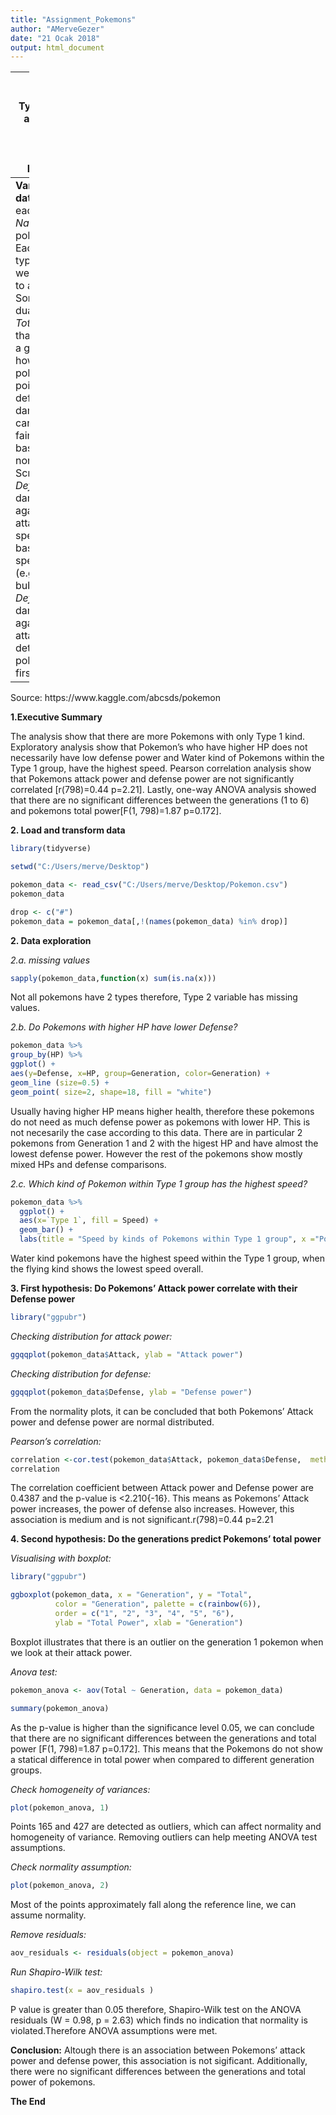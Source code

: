 ---
title: "Assignment_Pokemons"
author: "AMerveGezer"
date: "21 Ocak 2018"
output: html_document
---
---
title: "Which Pokemon Types/Generations are the greatest"
author: "Aynur Merve Gezer"
output: html_document
---
**Variables in the data**
*Hashtag*: ID for each pokemon
*Name*: Name of each pokemon
*Type 1*: Each pokemon has a type, this determines weakness/resistance to attacks
*Type 2*: Some pokemon are dual type and have 2
*Total*: sum of all stats that come after this, a general guide to how strong a pokemon is
*HP*: hit points, or health, defines how much damage a pokemon can withstand before fainting
*Attack*: the base modifier for normal attacks (eg. Scratch, Punch)
*Defense*: the base damage resistance against normal attacks
*SP Atk*: special attack, the base modifier for special attacks (e.g. fire blast, bubble beam)
*SP Def*: the base damage resistance against special attacks
*Speed*: determines which pokemon attacks first each round
---

Source: https://www.kaggle.com/abcsds/pokemon

**1.Executive Summary**

The analysis show that there are more Pokemons with only Type 1 kind. Exploratory analysis show that Pokemon's who have higher HP does not necessarily have low defense power and Water kind of Pokemons within the Type 1 group, have the highest speed. Pearson correlation analysis show that Pokemons attack power and defense power are not significantly correlated [r(798)=0.44 p=2.21]. Lastly, one-way ANOVA analysis showed that there are no significant differences between the generations (1 to 6) and pokemons total power[F(1, 798)=1.87 p=0.172].

**2. Load and transform data**
```{r}
library(tidyverse)

setwd("C:/Users/merve/Desktop")

pokemon_data <- read_csv("C:/Users/merve/Desktop/Pokemon.csv")
pokemon_data

drop <- c("#")
pokemon_data = pokemon_data[,!(names(pokemon_data) %in% drop)] 

```

**2. Data exploration**

*2.a. missing values*
```{r}
sapply(pokemon_data,function(x) sum(is.na(x)))  

```

Not all pokemons have 2 types therefore, Type 2 variable has missing values.

*2.b. Do Pokemons with higher HP have lower Defense?*

```{r}
pokemon_data %>% 
group_by(HP) %>% 
ggplot() +
aes(y=Defense, x=HP, group=Generation, color=Generation) +
geom_line (size=0.5) +
geom_point( size=2, shape=18, fill = "white")

```

Usually having higher HP means higher health, therefore these pokemons do not need as much defense power as pokemons with lower HP. This is not necesarily the case according to this data. There are in particular 2 pokemons from Generation 1 and 2 with the higest HP and have almost the lowest defense power. However the rest of the pokemons show mostly mixed HPs and defense comparisons. 


*2.c. Which kind of Pokemon within Type 1 group has the highest speed?*


```{r}
pokemon_data %>%
  ggplot() + 
  aes(x=`Type 1`, fill = Speed) +
  geom_bar() +
  labs(title = "Speed by kinds of Pokemons within Type 1 group", x ="Pokemon kinds within Type 1 group", y = "Speed")
```

Water kind pokemons have the highest speed within the Type 1 group, when the flying kind shows the lowest speed overall. 



**3. First hypothesis: Do Pokemons' Attack power correlate with their Defense power **

```{r}
library("ggpubr")

```

*Checking distribution for attack power:* 

```{r}
ggqqplot(pokemon_data$Attack, ylab = "Attack power")

```

*Checking distribution for defense:*


```{r}
ggqqplot(pokemon_data$Defense, ylab = "Defense power")

```


From the normality plots, it can be concluded that both Pokemons' Attack power and defense power are normal distributed.

*Pearson's correlation:*

```{r}
correlation <-cor.test(pokemon_data$Attack, pokemon_data$Defense,  method = "pearson")
correlation
```


The correlation coefficient between Attack power and Defense power are 0.4387 and the p-value is <2.210{-16}. This means as Pokemons' Attack power increases, the power of defense also increases. However, this association is medium and is not significant.r(798)=0.44 p=2.21


**4. Second hypothesis: Do the generations predict Pokemons' total power** 


*Visualising with boxplot:*  
    
```{r}
library("ggpubr")

ggboxplot(pokemon_data, x = "Generation", y = "Total", 
          color = "Generation", palette = c(rainbow(6)),
          order = c("1", "2", "3", "4", "5", "6"),
          ylab = "Total Power", xlab = "Generation")

```
    
Boxplot illustrates that there is an outlier on the generation 1 pokemon when we look at their attack power. 



*Anova test:*

```{r}
pokemon_anova <- aov(Total ~ Generation, data = pokemon_data)

summary(pokemon_anova)
```
As the p-value is higher than the significance level 0.05, we can conclude that there are no significant differences between the generations and total power [F(1, 798)=1.87 p=0.172]. This means that the Pokemons do not show a statical difference in total power when compared to different generation groups. 


*Check homogeneity of variances:*


```{r}
plot(pokemon_anova, 1)
```


Points 165 and 427 are detected as outliers, which can affect normality and homogeneity of variance. Removing outliers can help meeting ANOVA test assumptions.



*Check normality assumption:*


```{r}
plot(pokemon_anova, 2)
```

Most of the points approximately fall along the reference line, we can assume normality.

*Remove residuals:*


```{r}

aov_residuals <- residuals(object = pokemon_anova)

```

*Run Shapiro-Wilk test:*


```{r}
shapiro.test(x = aov_residuals )
```

P value is greater than 0.05 therefore, Shapiro-Wilk test on the ANOVA residuals (W = 0.98, p = 2.63) which finds no indication that normality is violated.Therefore ANOVA assumptions were met.



**Conclusion:**
Altough there is an association between Pokemons' attack power and defense power, this association is not sigificant. Additionally, there were no significant differences between the generations and total power of pokemons. 


**The End**


